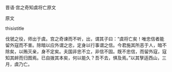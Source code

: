 


晋语·宫之奇知虞将亡原文

原文

thisistitle

伐虢之役，师出于虞。宫之奇谏而不听，出，谓其子曰：“虞将亡矣！唯忠信者能留外寇而不害。除暗以应外谓之忠，定身以行事谓之信。今君施其所恶于人，暗不除矣，以贿灭亲，身不定矣。夫国非忠不立，非信不固。既不忠信，而留外寇，寇知其衅而归图焉。已自拨其本矣，何以能久？吾不去，惧及焉。”以其孥适西山，三月，虞乃亡。

